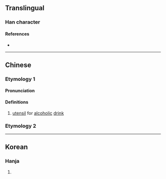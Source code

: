{{character info/new}}
==Translingual==

===Han character===
{{Han char|rn=7|rad=二|as=06|sn=8|four=55000|canj=TTTT|ids=⿰井井}}

====References====
* {{Han ref|kx=0087.141|hdz=10023.010|uh=3429|ud=13353}}

----

==Chinese==
{{zh-forms}}

===Etymology 1===
====Pronunciation====
{{zh-pron
|m=xíng
|c=zing4
|mc=
|oc=
|ma=
|cat=n
}}

====Definitions====
{{zh-hanzi}}

# [[utensil]] for [[alcoholic]] [[drink]]

===Etymology 2===
{{zh-see|鈃|v}}

----

==Korean==

===Hanja===
{{ko-hanja|hangeul=형|rv=hyeong|mr=hyŏng|y=hyeng|eumhun=술독|ehrv=suldok|ehmr=sultok|ehy=swultok}}

# {{rfdef|ko|sort=二06}}